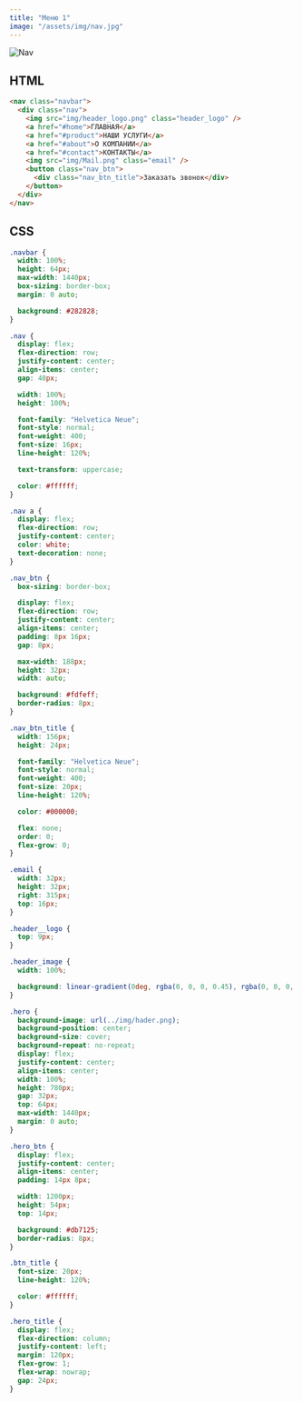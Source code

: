 ```yaml
---
title: "Меню 1"
image: "/assets/img/nav.jpg"
---
```


![Nav](/assets/img/nav.jpg)

## HTML

```html
<nav class="navbar">
  <div class="nav">
    <img src="img/header_logo.png" class="header_logo" />
    <a href="#home">ГЛАВНАЯ</a>
    <a href="#product">НАШИ УСЛУГИ</a>
    <a href="#about">О КОМПАНИИ</a>
    <a href="#contact">КОНТАКТЫ</a>
    <img src="img/Mail.png" class="email" />
    <button class="nav_btn">
      <div class="nav_btn_title">Заказать звонок</div>
    </button>
  </div>
</nav>
```

## CSS

```css
.navbar {
  width: 100%;
  height: 64px;
  max-width: 1440px;
  box-sizing: border-box;
  margin: 0 auto;

  background: #282828;
}

.nav {
  display: flex;
  flex-direction: row;
  justify-content: center;
  align-items: center;
  gap: 48px;

  width: 100%;
  height: 100%;

  font-family: "Helvetica Neue";
  font-style: normal;
  font-weight: 400;
  font-size: 16px;
  line-height: 120%;

  text-transform: uppercase;

  color: #ffffff;
}

.nav a {
  display: flex;
  flex-direction: row;
  justify-content: center;
  color: white;
  text-decoration: none;
}

.nav_btn {
  box-sizing: border-box;

  display: flex;
  flex-direction: row;
  justify-content: center;
  align-items: center;
  padding: 8px 16px;
  gap: 8px;

  max-width: 188px;
  height: 32px;
  width: auto;

  background: #fdfeff;
  border-radius: 8px;
}

.nav_btn_title {
  width: 156px;
  height: 24px;

  font-family: "Helvetica Neue";
  font-style: normal;
  font-weight: 400;
  font-size: 20px;
  line-height: 120%;

  color: #000000;

  flex: none;
  order: 0;
  flex-grow: 0;
}

.email {
  width: 32px;
  height: 32px;
  right: 315px;
  top: 16px;
}

.header__logo {
  top: 9px;
}

.header_image {
  width: 100%;

  background: linear-gradient(0deg, rgba(0, 0, 0, 0.45), rgba(0, 0, 0, 0.45));
}

.hero {
  background-image: url(../img/hader.png);
  background-position: center;
  background-size: cover;
  background-repeat: no-repeat;
  display: flex;
  justify-content: center;
  align-items: center;
  width: 100%;
  height: 780px;
  gap: 32px;
  top: 64px;
  max-width: 1440px;
  margin: 0 auto;
}

.hero_btn {
  display: flex;
  justify-content: center;
  align-items: center;
  padding: 14px 8px;

  width: 1200px;
  height: 54px;
  top: 14px;

  background: #db7125;
  border-radius: 8px;
}

.btn_title {
  font-size: 20px;
  line-height: 120%;

  color: #ffffff;
}

.hero_title {
  display: flex;
  flex-direction: column;
  justify-content: left;
  margin: 120px;
  flex-grow: 1;
  flex-wrap: nowrap;
  gap: 24px;
}
```
